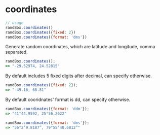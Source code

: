 # coordinates

```js
// usage
randBox.coordinates()
randBox.coordinates({fixed: 2})
randBox.coordinates({format: 'dms'})
```

Generate random coordinates, which are latitude and longitude, comma separated.

```js
randBox.coordinates();
=> "-29.52974, 24.52815"
```

By default includes 5 fixed digits after decimal, can specify otherwise.

```js
randBox.coordinates({fixed: 2});
=> "-49.16, 68.81"
```

By default cooridnates' format is dd, can specify otherwise.

```js
randBox.coordinates({format: 'ddm'});
=> "41°44.9592, 25°56.2622"
```

```js
randBox.coordinates({format: 'dms'});
=> "56°2’9.8187”, 79°55’40.6812”"
```

